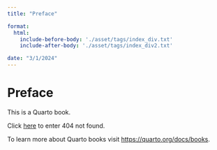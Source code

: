 ```yaml
---
title: "Preface"

format:
  html:
    include-before-body: './asset/tags/index_div.txt'
    include-after-body: './asset/tags/index_div2.txt'

date: "3/1/2024"
---
```


# Preface {.unnumbered}

This is a Quarto book.

Click [here](@sec-week01) to enter 404 not found.

To learn more about Quarto books visit <https://quarto.org/docs/books>.
